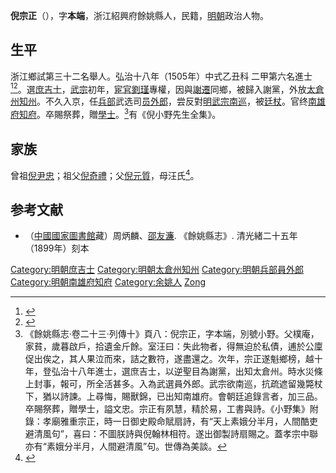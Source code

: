 {{明清人物信息框
| 姓名 = 倪宗正
| 原名 =
| 圖片名稱= 
| 圖片大小 =
| 圖片說明 = 
| 最高職務 = 南雄府知府
| 國家 = 大明 
| 爵位 =
| 籍貫 = 浙江紹興府餘姚縣
| 族裔 = 
| 字號 = 字本端
| 諡號 =
| 出生日期 = 生年不詳
| 出生地點 = <!---浙江紹興府餘姚縣--->
| 逝世日期 = 卒年不詳 
| 逝世地點 =
| 墓葬 =
| 配偶 = 
| 親屬 = 
| 出身 =
* 弘治十八年乙丑科進士出身
| 經歷 =
| 著作 =  *《倪小野先生全集》
}}
'''倪宗正'''（{{bd|？||？|catIdx=}}），字'''本端'''，浙江紹興府餘姚縣人，民籍，[[明朝|明朝]]政治人物。

== 生平 ==
浙江鄉試第三十二名舉人。弘治十八年（1505年）中式乙丑科<!---會試第三十四名--->二甲第六名進士<ref>{{Cite book|title=《皇明贡举考》卷五|last=（明）[[张朝瑞|张朝瑞]]|first=|publisher=《续修四库全书》史部第828册|year=|isbn=|location=|pages=}}</ref><ref>{{Cite book|title=贡举志五种 上|last=鲁小俊，江俊伟著|first=|publisher=武汉：武汉大学出版社|year=2009|isbn=978-7-307-07043-1|location=|pages=}}</ref>。選[[庶吉士|庶吉士]]，[[明武宗|武宗]]初年，[[宦官|宦官]][[劉瑾|劉瑾]]專權，因與[[謝遷|謝遷]]同鄉，被歸入謝黨，外放[[太倉州|太倉州]][[知州|知州]]。不久入京，任[[兵部|兵部]]武选司[[员外郎|员外郎]]，尝反對[[明武宗|明武宗]][[南巡|南巡]]，被[[廷杖|廷杖]]。官终[[南雄府|南雄府]][[知府|知府]]。卒賜祭葬，贈[[學士|學士]]。<ref>《餘姚縣志·卷二十三·列傳十》頁八：倪宗正，字本端，別號小野。父樸庵，家貧，歲暮啟戶，拾遺金斤餘。室汪曰：失此物者，得無迫於私債，逋於公廩促出俟之，其人果泣而來，詰之數符，遂盡還之。次年，宗正遂魁鄉榜，越十年，登弘治十八年進士，選庶吉士，以逆聖目為謝黨，出知太倉州。時水災條上封事，報可，所全活甚多。入為武選員外郎。武宗欲南巡，抗疏遮留幾斃杖下，猶以詩諫。上尋悔，賜獸錦，已出知南雄府。會朝廷追錄言者，加三品。卒賜祭葬，贈學士，謚文忠。宗正有夙慧，精於易，工書與詩。《小野集》附錄：孝廟雅重宗正，時一日御史殿命賦扇詩，有“天上素娥分半月，人間酷吏避清風句”，喜曰：不圖朕詩與倪翰林相符。遂出御製詩扇賜之。蓋孝宗中聯亦有“素娥分半月，人間避清風”句。世傳為美談。</ref>有《倪小野先生全集》。

== 家族 ==
曾祖[[倪尹忠|倪尹忠]]；祖父[[倪奇禮|倪奇禮]]；父[[倪元質|倪元質]]，母汪氏<ref>{{Cite book|title=天一阁藏明代科举录选刊 登科录 点校本|last=龚延明主编|first=|publisher=宁波出版社|year=2016|isbn=978-7-5526-2320-8|location=宁波|pages=|quote=《天一閣藏明代科舉錄選刊.登科錄》之《弘治十八年進士登科錄》}}</ref>。

==参考文献==
{{reflist}}
*（[[中國國家圖書館|中國國家圖書館]]藏）周炳麟、[[邵友濂|邵友濂]]. 《餘姚縣志》. 清光緒二十五年（1899年）刻本

{{弘治十八年乙丑科殿試金榜}}

{{DEFAULTSORT:Ni倪}}
[[Category:明朝庶吉士|Category:明朝庶吉士]]
[[Category:明朝太倉州知州|Category:明朝太倉州知州]]
[[Category:明朝兵部員外郎|Category:明朝兵部員外郎]]
[[Category:明朝南雄府知府|Category:明朝南雄府知府]]
[[Category:余姚人|Category:余姚人]]
[[Category:倪姓|Zong]]